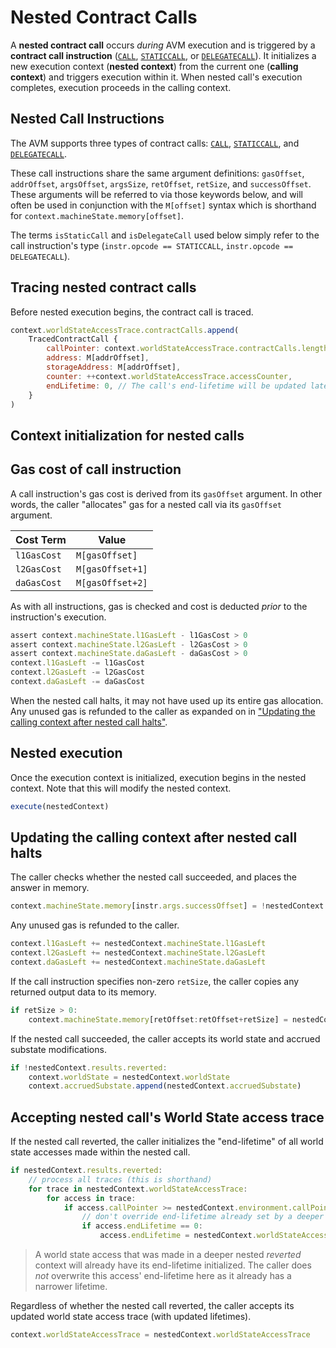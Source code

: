 # Nested Contract Calls

A **nested contract call** occurs _during_ AVM execution and is triggered by a **contract call instruction** ([`CALL`](./instruction-set#isa-section-call), [`STATICCALL`](./instruction-set#isa-section-staticcall), or [`DELEGATECALL`](./instruction-set#isa-section-delegatecall)). It initializes a new execution context (**nested context**) from the current one (**calling context**) and triggers execution within it. When nested call's execution completes, execution proceeds in the calling context.

## Nested Call Instructions

The AVM supports three types of contract calls: [`CALL`](./instruction-set#isa-section-call), [`STATICCALL`](./instruction-set#isa-section-staticcall), and [`DELEGATECALL`](./instruction-set#isa-section-delegatecall).

These call instructions share the same argument definitions: `gasOffset`, `addrOffset`, `argsOffset`, `argsSize`, `retOffset`, `retSize`, and `successOffset`. These arguments will be referred to via those keywords below, and will often be used in conjunction with the `M[offset]` syntax which is shorthand for `context.machineState.memory[offset]`.

The terms `isStaticCall` and `isDelegateCall` used below simply refer to the call instruction's type (`instr.opcode == STATICCALL`, `instr.opcode == DELEGATECALL`).

## Tracing nested contract calls

Before nested execution begins, the contract call is traced.
```jsx
context.worldStateAccessTrace.contractCalls.append(
    TracedContractCall {
        callPointer: context.worldStateAccessTrace.contractCalls.length + 1,
        address: M[addrOffset],
        storageAddress: M[addrOffset],
        counter: ++context.worldStateAccessTrace.accessCounter,
        endLifetime: 0, // The call's end-lifetime will be updated later if it or its caller reverts
    }
)
```

## Context initialization for nested calls


<NestedContext />


## Gas cost of call instruction

A call instruction's gas cost is derived from its `gasOffset` argument. In other words, the caller "allocates" gas for a nested call via its `gasOffset` argument.

| Cost Term   | Value            |
| ---         | ---              |
| `l1GasCost` | `M[gasOffset]`   |
| `l2GasCost` | `M[gasOffset+1]` |
| `daGasCost` | `M[gasOffset+2]` |

As with all instructions, gas is checked and cost is deducted _prior_ to the instruction's execution.
```jsx
assert context.machineState.l1GasLeft - l1GasCost > 0
assert context.machineState.l2GasLeft - l2GasCost > 0
assert context.machineState.daGasLeft - daGasCost > 0
context.l1GasLeft -= l1GasCost
context.l2GasLeft -= l2GasCost
context.daGasLeft -= daGasCost
```

When the nested call halts, it may not have used up its entire gas allocation. Any unused gas is refunded to the caller as expanded on in ["Updating the calling context after nested call halts"](#updating-the-calling-context-after-nested-call-halts).

## Nested execution

Once the execution context is initialized, execution begins in the nested context. Note that this will modify the nested context.
```jsx
execute(nestedContext)
```

## Updating the calling context after nested call halts

The caller checks whether the nested call succeeded, and places the answer in memory.
```jsx
context.machineState.memory[instr.args.successOffset] = !nestedContext.results.reverted
```

Any unused gas is refunded to the caller.
```jsx
context.l1GasLeft += nestedContext.machineState.l1GasLeft
context.l2GasLeft += nestedContext.machineState.l2GasLeft
context.daGasLeft += nestedContext.machineState.daGasLeft
```

If the call instruction specifies non-zero `retSize`, the caller copies any returned output data to its memory.
```jsx
if retSize > 0:
    context.machineState.memory[retOffset:retOffset+retSize] = nestedContext.results.output
```

If the nested call succeeded, the caller accepts its world state and accrued substate modifications.
```jsx
if !nestedContext.results.reverted:
    context.worldState = nestedContext.worldState
    context.accruedSubstate.append(nestedContext.accruedSubstate)
```

## Accepting nested call's World State access trace

If the nested call reverted, the caller initializes the "end-lifetime" of all world state accesses made within the nested call.
```jsx
if nestedContext.results.reverted:
    // process all traces (this is shorthand)
    for trace in nestedContext.worldStateAccessTrace:
        for access in trace:
            if access.callPointer >= nestedContext.environment.callPointer:
                // don't override end-lifetime already set by a deeper nested call
                if access.endLifetime == 0:
                    access.endLifetime = nestedContext.worldStateAccessTrace.accessCounter
```

> A world state access that was made in a deeper nested _reverted_ context will already have its end-lifetime initialized. The caller does _not_ overwrite this access' end-lifetime here as it already has a narrower lifetime.

Regardless of whether the nested call reverted, the caller accepts its updated world state access trace (with updated lifetimes).
```jsx
context.worldStateAccessTrace = nestedContext.worldStateAccessTrace
```
